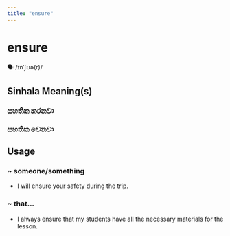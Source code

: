 ```yaml
---
title: "ensure"
---
```


# ensure

🗣️ /ɪnˈʃʊə(r)/

## Sinhala Meaning(s)

### සහතික කරනවා
### සහතික වෙනවා

## Usage

### ~ someone/something

- I will ensure your safety during the trip.


### ~ that...

- I always ensure that my students have all the necessary materials for the lesson.

